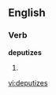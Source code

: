 
==English==

===Verb===
'''deputizes'''

# {{third-person singular of|[[deputize]]}}

[[vi:deputizes]]